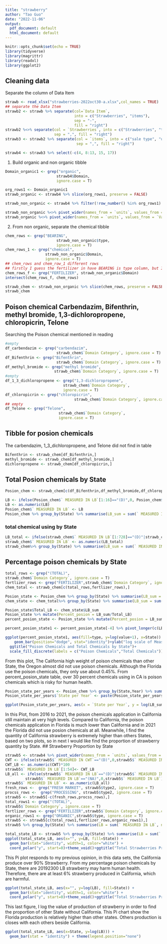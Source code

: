 ```yaml
---
title: "strawberry"
author: "Tao Guo"
date: "2022-11-06"
output:
  pdf_document: default
  html_document: default
---
```


```r
knitr::opts_chunk$set(echo = TRUE)
library(tidyverse)
library(magrittr)
library(readxl)
library(ggplot2)
```

## Cleaning data

Separate the column of Data Item

```r
strawb <- read_xlsx("strawberries-2022oct30-a.xlsx",col_names = TRUE)
## separate the Data Item 
strawb2 <- strawb %>% separate(col=`Data Item`,
                               into = c("Strawberries", "items"),
                               sep = "-",
                               fill = "right")
strawb2 %<>% separate(col = `Strawberries`, into = c("Strawberries", "type", "type2"), 
                      sep = ",", fill = "right")
strawb3 <- strawb2 %>% separate(col = `items`, into = c("sale type", "units"), 
                                sep = ",", fill = "right")

strawb4 <- strawb3 %>% select(-c(4, 8:13, 15, 17))
```

1.  Build organic and non organic tibble

```r
Domain_organic1 <- grep("organic", 
                       strawb4$Domain, 
                       ignore.case = T)

org_rows1 <- Domain_organic1
strawb_organic <- strawb4 %>% slice(org_rows1, preserve = FALSE)

strawb_non_organic <- strawb4 %>% filter(!row_number() %in% org_rows1)
```

```r
strawb_non_organic %<>% pivot_wider(names_from = `units`, values_from = `Value`)
strawb_organic %<>% pivot_wider(names_from = `units`, values_from = `Value`)
```

2.  From non organic, separate the chemical tibble

```r
chem_rows <- grep("BEARING", 
                       strawb_non_organic$type, 
                       ignore.case = T)
chem_rows_1 <- grep("chemical", 
                  strawb_non_organic$Domain, 
                  ignore.case = T)
## chem_rows and chem_row_1 different rows
## firstly I guess the fertilizer in have BEARING is type column, but It is not in Domain 
chem_rows_f <- grep("FERTILIZER", strawb_non_organic$Domain)
intersect(chem_rows_f, chem_rows)
```

```r
strawb_chem <- strawb_non_organic %>% slice(chem_rows, preserve = FALSE)
strawb_chem
```

## Poison chemical Carbendazim, Bifenthrin, methyl bromide, 1,3-dichloropropene, chloropicrin, Telone

Searching the Poison chemical mentioned in reading

```r
#empty
df_carbendazim <- grep("carbendazim", 
                       strawb_chem$`Domain Category`, ignore.case = T)
df_Bifenthrin <- grep("Bifenthrin", 
                       strawb_chem$`Domain Category`, ignore.case = T)
df_methyl_bromide <- grep("methyl bromide", 
                      strawb_chem$`Domain Category`, ignore.case = T)
#empty
df_1_3_dichloropropene <- grep("1,3-dichloropropene", 
                          strawb_chem$`Domain Category`, 
                          ignore.case = T)
df_chloropicrin <- grep("chloropicrin", 
                               strawb_chem$`Domain Category`, ignore.case = T)
## empty
df_Telone <- grep("Telone", 
                        strawb_chem$`Domain Category`, 
                        ignore.case = T)
```

## Tibble for posion chemicals

The carbendazim, 1_3\_dichloropropene, and Telone did not find in table

```r
Bifenthrin <- strawb_chem[df_Bifenthrin,]
methyl_bromide <- strawb_chem[df_methyl_bromide,]
dichloropropene <- strawb_chem[df_chloropicrin,]

```

## Total Posion chemicals by State

```r

Posion_chem <- strawb_chem[c(df_Bifenthrin,df_methyl_bromide,df_chloropicrin ),]


```



```r
LB <- ifelse(Posion_chem$` MEASURED IN LB`[1:16]=="(D)",0, Posion_chem$` MEASURED IN LB`[1:16])
LB <- as.numeric(LB)
Posion_chem$` MEASURED IN LB` <- LB
Posion_chem %>% group_by(State) %>% summarise(LB_sum = sum(` MEASURED IN LB`))
```

### total chemical using by State

```r
LB_total <- ifelse(strawb_chem$` MEASURED IN LB`[1:728]=="(D)"|strawb_chem$` MEASURED IN LB`[1:728]=="(NA)"|strawb_chem$` MEASURED IN LB`[1:728]=="(Z)",0,strawb_chem$` MEASURED IN LB`[1:728])
strawb_chem$` MEASURED IN LB` <- as.numeric(LB_total)
strawb_chem%>% group_by(State) %>% summarise(LB_sum = sum(` MEASURED IN LB`))
```

## Percentage poison chemicals by State

```r
total_rows <- grep("(TOTAL)", 
strawb_chem$`Domain Category`, ignore.case = T)
fertlizer_rows <- grep("FERTILIZER",strawb_chem$`Domain Category`, ignore.case = T)
chem_total <- strawb_chem[c(total_rows,fertlizer_rows),]
```

```r
Posion_state <- Posion_chem %>% group_by(State) %>% summarise(LB_sum = sum(` MEASURED IN LB`))
chem_state <- chem_total%>% group_by(State) %>% summarise(LB_sum = sum(` MEASURED IN LB`))

Posion_state$Total_LB <- chem_state$LB_sum
Posion_state %>% mutate(Percent_posion = LB_sum/Total_LB)
percent_posion_state <- Posion_state %>% mutate(Percent_posion = LB_sum/Total_LB)
```

```r
percent_posion_state1 <- percent_posion_state[-4] %>% pivot_longer(c(LB_sum,Total_LB), names_to = "type",values_to = "value")
```

```r
ggplot(percent_posion_state1, aes(fill=type, y=log(value+1), x=State)) + 
    geom_bar(position="dodge", stat="identity")+ylab("log scale of Measure in LB")+
  ggtitle("Poison Chemicals and Total Chemicals by State")+
  scale_fill_discrete(labels = c("Poison Chemicals","Total Chemicals"))
```

From this plot, The California high weight of poison chemicals than other State, the Oregon almost did not use poison chemicals. Although the Florida use the poison chemicals, they only use about 0.45%. From percent_posion_state table, over 30 percent chemicals using in CA is poison chemicals which is risky for human health. 

```r
Posion_state_per_years <- Posion_chem %>% group_by(State,Year) %>% summarise(LB_sum = sum(` MEASURED IN LB`))
Posion_state_per_years$`State per Year` <- paste(Posion_state_per_years$State, Posion_state_per_years$Year, sep = " ")

ggplot(Posion_state_per_years, aes(x = `State per Year`, y = log(LB_sum)))+geom_bar(stat = "identity")+coord_flip()+ylab("log Pound of Each State Producation per year with Posion Chemicals ")
```
In this Plot, from 2016 to 2021, the poison chemicals application in California still maintain at very high levels. Compared to California, the poison chemicals application in Florida is much lower than California and in 2021 the Florida did not use posion chemicals at all. Meanwhile, I find the quantity of California strawberry is extremely higher than others States, based on two plots, so in next I would like find the proportion of strawberry quantity by State.
## Strawberry Proportion by State

```r
strawb5 <- strawb4 %>% pivot_wider(names_from = `units`, values_from = `Value`)
CWT <- ifelse(strawb5$` MEASURED IN CWT`=="(D)",0,strawb5$` MEASURED IN CWT`)
CWT_LB <- as.numeric(CWT)*100
strawb5$` MEASURED IN LB`[1:54]<- CWT_LB
LB_all <- ifelse(strawb5$` MEASURED IN LB`=="(D)"|strawb5$` MEASURED IN LB`=="(Z)"|
         strawb5$` MEASURED IN LB`=="(NA)",0,strawb5$` MEASURED IN LB`)
strawb5$` MEASURED IN LB` <- as.numeric(LB_all)
fresh_rows <-  grep("FRESH MARKET", strawb5$type2, ignore.case = T)
procss_rows <-  grep("PROCESSING", strawb5$type2, ignore.case = T)
strawb5 <- strawb5[-c(fresh_rows,procss_rows),]
total_rows1 <- grep("(TOTAL)", 
strawb5$`Domain Category`, ignore.case = T)
fertlizer_rows <- grep("FERTILIZER",strawb5$`Domain Category`, ignore.case = T)
organic_rows1 <- grep("ORGANIC",strawb5$type, ignore.case = T)
strawb5 <- strawb5[c(total_rows1,fertlizer_rows,organic_rows1),]
strawb5 %>% group_by(State) %>% summarise(LB = sum(` MEASURED IN LB`, na.rm = TRUE))

```

```r
total_state_LB <- strawb5 %>% group_by(State) %>% summarise(LB = sum(` MEASURED IN LB`, na.rm = TRUE))
ggplot(total_state_LB, aes(x="", y=LB, fill=State)) +
  geom_bar(stat="identity", width=1, color="white") +
  coord_polar("y", start=0)+theme_void()+ggtitle("Total Strawberries Production in Pound by State")
```
This Pi plot responds to my previous opinion, in this data sets, the California produce over 90% Strawberry. From my percentage poison chemicals by State, there are 
20192300 LB strawberry may harm human health. Therefore, there are at least 6% strawberry produced in California, which are harmful. 
```r
ggplot(total_state_LB, aes(x="", y=log(LB), fill=State)) +
  geom_bar(stat="identity", width=1, color="white") +
  coord_polar("y", start=0)+theme_void()+ggtitle("Total Strawberries Production in Pound by State")
```
This last figure, I log the value of production of strawberry in order to find the 
proportion of other State without California. This Pi chart show the Florida production is relatively higher than other states. Others production is closes with each others beside California. 
```r
ggplot(total_state_LB, aes(x=State, y=log(LB))) + 
  geom_bar(stat = "identity") + theme(legend.position="none")
```
